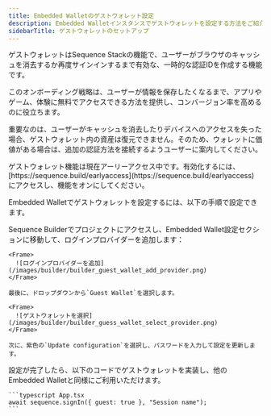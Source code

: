 ```yaml
---
title: Embedded Walletのゲストウォレット設定
description: Embedded Walletインスタンスでゲストウォレットを設定する方法をご紹介します。
sidebarTitle: ゲストウォレットのセットアップ
---
```


ゲストウォレットはSequence Stackの機能で、ユーザーがブラウザのキャッシュを消去するか再度サインインするまで有効な、一時的な認証IDを作成する機能です。

このオンボーディング戦略は、ユーザーが情報を保存したくなるまで、アプリやゲーム、体験に無料でアクセスできる方法を提供し、コンバージョン率を高めるのに役立ちます。

重要なのは、ユーザーがキャッシュを消去したりデバイスへのアクセスを失った場合、ゲストウォレット内の資産は復元できません。そのため、ウォレットに価値がある場合は、追加の認証方法を接続するようユーザーに案内してください。

<Warning>
  ゲストウォレット機能は現在アーリーアクセス中です。有効化するには、[https://sequence.build/earlyaccess](https://sequence.build/earlyaccess) にアクセスし、機能をオンにしてください。
</Warning>

Embedded Walletでゲストウォレットを設定するには、以下の手順で設定できます。

<Steps>
  <Step title="Sequence Builderでの設定">
    Sequence Builderでプロジェクトにアクセスし、Embedded Wallet設定セクションに移動して、ログインプロバイダーを追加します：

    <Frame>
      ![ログインプロバイダーを追加](/images/builder/builder_guest_wallet_add_provider.png)
    </Frame>

    最後に、ドロップダウンから`Guest Wallet`を選択します。

    <Frame>
      ![ゲストウォレットを選択](/images/builder/builder_guess_wallet_select_provider.png)
    </Frame>

    次に、紫色の`Update configuration`を選択し、パスワードを入力して設定を更新します。
  </Step>

  <Step title="実装方法">
    設定が完了したら、以下のコードでゲストウォレットを実装し、他のEmbedded Walletと同様にご利用いただけます。

    ```typescript App.tsx
    await sequence.signIn({ guest: true }, "Session name");
    ```
  </Step>
</Steps>